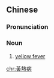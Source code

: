 {{also|黄热病}}
==Chinese==
{{zh-forms|s=黄热病}}

===Pronunciation===
{{zh-pron
|m=huángrèbìng
|c=wong4 jit6 beng6
|cat=n
}}

===Noun===
{{zh-noun}}

# [[yellow fever]]

[[chr:黃熱病]]